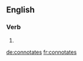 
==English==

===Verb===
{{head|en|verb form}}

# {{en-third-person singular of|connotate}}

[[de:connotates]]
[[fr:connotates]]